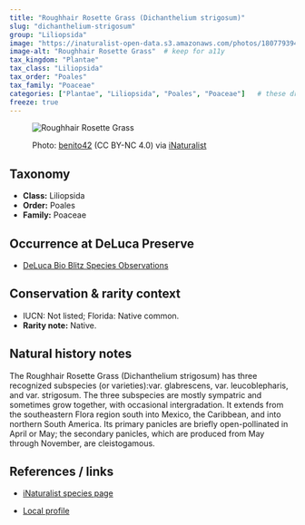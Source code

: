 ```yaml
---
title: "Roughhair Rosette Grass (Dichanthelium strigosum)"
slug: "dichanthelium-strigosum"
group: "Liliopsida"
image: "https://inaturalist-open-data.s3.amazonaws.com/photos/180779394/large.jpg"        # keep for thumbnails
image-alt: "Roughhair Rosette Grass"  # keep for a11y
tax_kingdom: "Plantae"
tax_class: "Liliopsida"
tax_order: "Poales"
tax_family: "Poaceae"
categories: ["Plantae", "Liliopsida", "Poales", "Poaceae"]   # these drive the chips + filtering
freeze: true
---
```


<figure class="species-figure">

<img src="https://inaturalist-open-data.s3.amazonaws.com/photos/180779394/large.jpg" alt="Roughhair Rosette Grass" class="species-photo"/>

<figcaption class="photo-credit">

Photo: <a href="https://www.inaturalist.org/people/benito42">benito42</a> (CC BY-NC 4.0) via <a href="https://www.inaturalist.org/observations/107480588">iNaturalist</a>

</figcaption>

</figure>

## Taxonomy

-   **Class:** Liliopsida
-   **Order:** Poales
-   **Family:** Poaceae

## Occurrence at DeLuca Preserve

-   [DeLuca Bio Blitz Species Observations](https://www.inaturalist.org/observations?project_id=191727&taxon_id=161806&place_id=any&verifiable=any)

## Conservation & rarity context

-   IUCN: Not listed; Florida: Native common.
-   **Rarity note:** Native.

## Natural history notes

The Roughhair Rosette Grass (Dichanthelium strigosum) has three recognized subspecies (or varieties):var. glabrescens, var. leucoblepharis, and var. strigosum. The three subspecies are mostly sympatric and sometimes grow together, with occasional intergradation. It extends from the southeastern Flora region south into Mexico, the Caribbean, and into northern South America. Its primary panicles are briefly open-pollinated in April or May; the secondary panicles, which are produced from May through November, are cleistogamous. 

## References / links

-   [iNaturalist species page](https://www.inaturalist.org/taxa/161806-Dichanthelium-strigosum#taxonomy-tab)

-   [Local profile](https://fsus.ncbg.unc.edu/main.php?pg=show-taxon.php&&plantname=Dichanthelium+strigosum&limit=1&offset=2&taxonid=1953)

